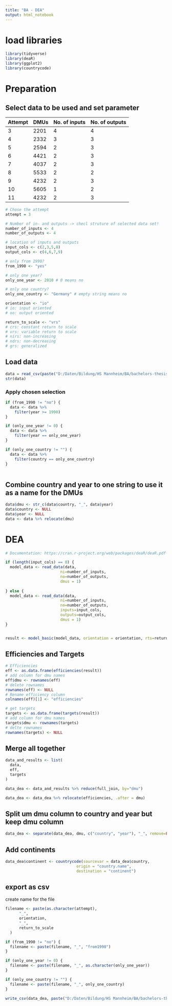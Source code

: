 ```yaml
---
title: "BA - DEA"
output: html_notebook
---
```


# load libraries

```r
library(tidyverse)
library(deaR)
library(ggplot2)
library(countrycode)

```

# Preparation

## Select data to be used and set parameter

| Attempt | DMUs  | No. of inputs | No. of outputs |
|---------|-------|---------------|----------------|
| 3       | 2201  | 4             | 4              |
| 4       | 2332  | 3             | 3              |
| 5       | 2594  | 2             | 3              |
| 6       | 4421  | 2             | 3              |
| 7       | 4037  | 2             | 3              |
| 8       | 5533  | 2             | 2              |
| 9       | 4232  | 2             | 3              |
| 10      | 5605  | 1             | 2              |
| 11      | 4232  | 2             | 3              |

```r
# Chose the attempt
attempt = 3

# Number of in- and outputs -> checl struture of selected data set!
number_of_inputs <- 4
number_of_outputs <- 4

# location of inputs and outputs
input_cols <- c(2,3,5,8)
output_cols <- c(4,6,7,9)

# only from 1990?
from_1990 <- "yes"

# only one year?
only_one_year <- 2010 # 0 means no

# only one country?
only_one_country <- "Germany" # empty string means no

orientation <- "io"
# io: input oriented
# oo: output oriented

return_to_scale <- "vrs"
# crs: constant return to scale
# vrs: variable return to scale
# nirs: non-increasing
# ndrs: non-decreasing
# grs: generalized
```

## Load data

```r
data = read_csv(paste("D:/Daten/Bildung/HS Mannheim/BA/bachelors-thesis/processed_data/final_", as.character(attempt), ".csv", sep = ""), show_col_types = FALSE)
str(data)
```

### Apply chosen selection

```r

if (from_1990 != "no") {
  data <- data %>%
    filter(year >= 1990)
}

if (only_one_year != 0) {
  data <- data %>%
    filter(year == only_one_year)
}

if (only_one_country != "") {
  data <- data %>%
    filter(country == only_one_country)
}
  
```

## Combine country and year to one string to use it as a name for the DMUs

```r
data$dmu <- str_c(data$country, "_", data$year)
data$country <- NULL
data$year <- NULL
data <- data %>% relocate(dmu)
```

# DEA

```r

# Documentation: https://cran.r-project.org/web/packages/deaR/deaR.pdf

if (length(input_cols) == 0) {
  model_data <- read_data(data, 
                        ni=number_of_inputs, 
                        no=number_of_outputs, 
                        dmus = 1)
  
} else {
  model_data <- read_data(data, 
                        ni=number_of_inputs, 
                        no=number_of_outputs, 
                        inputs=input_cols,
                        outputs=output_cols,
                        dmus = 1)
}


result <- model_basic(model_data, orientation = orientation, rts=return_to_scale)
```

## Efficiencies and Targets

```r
# Efficiencies
eff <- as.data.frame(efficiencies(result))
# add column for dmu names
eff$dmu <- rownames(eff)
# delete rownames
rownames(eff) <- NULL
# Rename efficiency column
colnames(eff)[1] <- "efficiencies"

# get targets
targets <- as.data.frame(targets(result))
# add column for dmu names
targets$dmu <- rownames(targets)
# delte rownames
rownames(targets) <- NULL
```

## Merge all together

```r
data_and_results <- list(
  data,
  eff,
  targets
)

data_dea <- data_and_results %>% reduce(full_join, by="dmu")
```

```r
data_dea <- data_dea %>% relocate(efficiencies, .after = dmu)
```

## Split um dmu column to country and year but keep dmu column

```r
data_dea <- separate(data_dea, dmu, c("country", "year"), "_", remove=FALSE)
```

## Add continents

```r
data_dea$continent <- countrycode(sourcevar = data_dea$country,
                               origin = "country.name",
                               destination = "continent")
```

## export as csv

create name for the file

```r
filename <- paste(as.character(attempt), 
      "_", 
      orientation, 
      "_", 
      return_to_scale
  )

if (from_1990 != "no") {
  filename <- paste(filename, "_", "from1990")
}

if (only_one_year != 0) {
  filename <- paste(filename, "_", as.character(only_one_year))  
}

if (only_one_country != "") {
  filename <- paste(filename, "_", only_one_country)    
}

```

```r
write_csv(data_dea, paste("D:/Daten/Bildung/HS Mannheim/BA/bachelors-thesis/processed_data/dea_results_", filename, ".csv", sep = ""))
```
